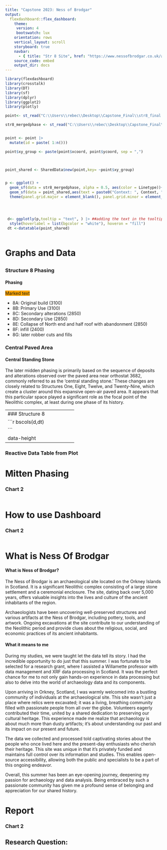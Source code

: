 ---
title: "Capstone 2023: Ness of Brodgar"
output: 
  flexdashboard::flex_dashboard:
    theme:
     version: 4
     bootswatch: lux
    orientation: rows
    vertical_layout: scroll
    storyboard: true
    navbar:
      - { title: "Str 8 Site", href: "https://www.nessofbrodgar.co.uk/about/the-structures/structure-eight/", align: right }
    source_code: embed
    output_dir: docs
---

```{r setup, include=FALSE}

library(flexdashboard)
library(crosstalk)
library(DT)
library(sf)
library(dplyr)
library(ggplot2)
library(plotly)

```

```{r crosstalk}
point<- st_read("C:\\Users\\rebec\\Desktop\\Capstone_Final\\str8_final.gpkg", layer = "xrf_mergedgis")

str8_mergedphase <- st_read("C:\\Users\\rebec\\Desktop\\Capstone_Final\\str8_final.gpkg", layer = "merge_phaseac")


point <- point |>
  mutate(id = paste( 1:n()))

point$xy_group <- paste(point$xcoord, point$ycoord, sep = ",")
  


point_shared <- SharedData$new(point,key= ~point$xy_group)


p <- ggplot() +
  geom_sf(data = str8_mergedphase, alpha = 0.5, aes(color = Linetype))+
  geom_sf(data = point_shared,aes(text = paste0("Context: ", Context, "\n", "Sample: ", Sample, "\n", "Square: ", Square)), alpha = 0.4)+
  theme(panel.grid.major = element_blank(), panel.grid.minor = element_blank(),axis.ticks = element_blank(),axis.text.x=element_blank(),axis.text.y=element_blank(),panel.background = element_blank())




 d<- ggplotly(p,tooltip = "text", ) |> ##adding the text in the tooltip
  style(hoverlabel = list(bgcolor = "white"), hoveron = "fill")
 dt <-datatable(point_shared)
  
```




Graphs and Data{data-navmenu="Structure 8 Content"}
=====================================  

{height=350}
--------------------

### Structure 8 Phasing

#### Phasing

<span style="background-color: orange">Marked text</span>

* 8A: Original build (3100)
* 8B: Primary Use (3100)
* 8C: Secondary alterations (2850)
* 8D: Secondary Use (2850)
* 8E: Collapse of North end and half roof with abandonment (2850)
* 8F: infill (2400)
* 8G: later robber cuts and fills
                  

### Central Paved Area

#### Central Standing Stone

The later midden phasing is primarily based on the sequence of deposits and alterations observed over the paved area near orthostat 3682, commonly referred to as the 'central standing stone.' These changes are closely related to Structures One, Eight, Twelve, and Twenty-Nine, which create a cluster around this expansive open-air paved area. It appears that this particular space played a significant role as the focal point of the Neolithic complex, at least during one phase of its history.




-------------------------------
### Structure 8 
    
```{r}


bscols(d,dt)


```
   
{data-height=650}
-------------------------------
### Reactive Data Table from Plot




Mitten Phasing {data-navmenu="Structure 8 Content"}
=====================================     

### Chart 2
    
```{r}
```


How to use Dashboard {data-navmenu="Structure 8 Content"}
=====================================     

### Chart 2
    
```{r}
```

What is Ness Of Brodgar {data-navmenu="Structure 8 Content"}
=====================================     
#### What is Ness of Brodgar?
The Ness of Brodgar is an archaeological site located on the Orkney Islands in Scotland. It is a significant Neolithic complex consisting of a large stone settlement and a ceremonial enclosure. The site, dating back over 5,000 years, offers valuable insights into the lives and culture of the ancient inhabitants of the region.

Archaeologists have been uncovering well-preserved structures and various artifacts at the Ness of Brodgar, including pottery, tools, and artwork. Ongoing excavations at the site contribute to our understanding of the Neolithic period and provide clues about the religious, social, and economic practices of its ancient inhabitants.

#### What it means to me

During my studies, we were taught  let the data tell its story. I had the incredible opportunity to do just that this summer. I was fortunate to be selected for a research grant, where I assisted a Willamette professor with data management and XRF data processing in Scotland. It was the perfect chance for me to not only gain hands-on experience in data processing but also to delve into the world of archaeology data and its components.

Upon arriving in Orkney, Scotland, I was warmly welcomed into a bustling community of individuals at the archaeological site. This site wasn't just a place where relics were excavated; it was a living, breathing community filled with passionate people from all over the globe. Volunteers eagerly contributed their time, united by a shared dedication to preserving our cultural heritage. This experience made me realize that archaeology is about much more than dusty artifacts; it's about understanding our past and its impact on our present and future.

The data we collected and processed told captivating stories about the people who once lived here and the present-day enthusiasts who cherish their heritage. This site was unique in that it's privately funded and maintains full control over its information and studies. This enables open-source accessibility, allowing both the public and specialists to be a part of this ongoing endeavor.

Overall, this summer has been an eye-opening journey, deepening my passion for archaeology and data analysis. Being embraced by such a passionate community has given me a profound sense of belonging and appreciation for our shared history.

Report
=====================================     

### Chart 2

## Research Question:

    
```{r}
```